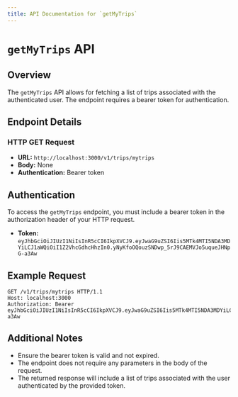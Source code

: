 ```yaml
---
title: API Documentation for `getMyTrips`
---
```


# `getMyTrips` API

## Overview

The `getMyTrips` API allows for fetching a list of trips associated with the authenticated user. The endpoint requires a bearer token for authentication.

## Endpoint Details

### HTTP GET Request

- **URL:** `http://localhost:3000/v1/trips/mytrips`
- **Body:** None
- **Authentication:** Bearer token

## Authentication

To access the `getMyTrips` endpoint, you must include a bearer token in the authorization header of your HTTP request.

- **Token:** `eyJhbGciOiJIUzI1NiIsInR5cCI6IkpXVCJ9.eyJwaG9uZSI6Iis5MTk4MTI5NDA3MDYiLCJ1aWQiOiI1Z2VhcGdhcHhzIn0.yNyKfoOQouzSNDwp_5rJ9CAEMVJo5uqueJHNpG-a3Aw`

## Example Request

```http
GET /v1/trips/mytrips HTTP/1.1
Host: localhost:3000
Authorization: Bearer eyJhbGciOiJIUzI1NiIsInR5cCI6IkpXVCJ9.eyJwaG9uZSI6Iis5MTk4MTI5NDA3MDYiLCJ1aWQiOiI1Z2VhcGdhcHhzIn0.yNyKfoOQouzSNDwp_5rJ9CAEMVJo5uqueJHNpG-a3Aw
```

## Additional Notes

- Ensure the bearer token is valid and not expired.
- The endpoint does not require any parameters in the body of the request.
- The returned response will include a list of trips associated with the user authenticated by the provided token.